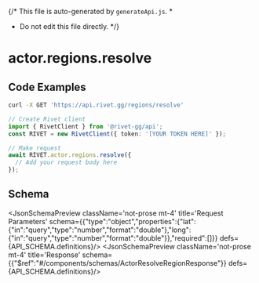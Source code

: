 {/* This file is auto-generated by `generateApi.js`.
  *
  * Do not edit this file directly.
  */}


# actor.regions.resolve

## Code Examples

<CodeGroup title='Request' tag='GET' label='https://api.rivet.gg/regions/resolve'>

```bash {{ "title": "cURL" }}
curl -X GET 'https://api.rivet.gg/regions/resolve'
```

```ts
// Create Rivet client
import { RivetClient } from '@rivet-gg/api';
const RIVET = new RivetClient({ token: '[YOUR TOKEN HERE]' });

// Make request
await RIVET.actor.regions.resolve({
  // Add your request body here
});
```

</CodeGroup>

## Schema
<JsonSchemaPreview className='not-prose mt-4' title='Request Parameters' schema={{"type":"object","properties":{"lat":{"in":"query","type":"number","format":"double"},"long":{"in":"query","type":"number","format":"double"}},"required":[]}} defs={API_SCHEMA.definitions}/>
<JsonSchemaPreview className='not-prose mt-4' title='Response' schema={{"$ref":"#/components/schemas/ActorResolveRegionResponse"}} defs={API_SCHEMA.definitions}/>
